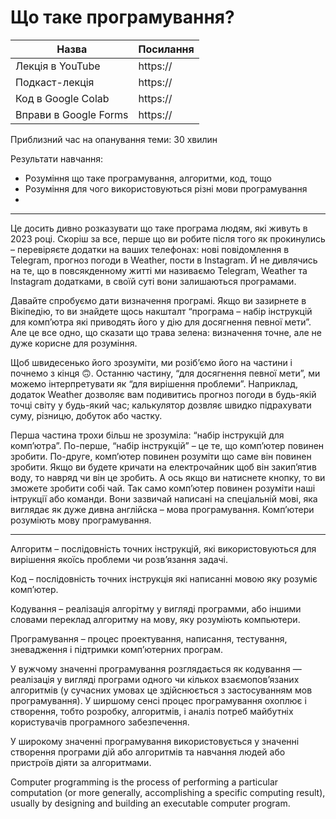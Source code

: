 # Що таке програмування?

| Назва                 | Посилання |
|-----------------------|-----------|
| Лекція в YouTube      | https://  |
| Подкаст-лекція        | https://  |
| Код в Google Colab    | https://  |
| Вправи в Google Forms | https://  |

Приблизний час на опанування теми: 30 хвилин

Результати навчання:

- Розуміння що таке програмування, алгоритми, код, тощо
- Розуміння для чого використовуються різні мови програмування
- 


---

Це досить дивно розказувати що таке програма людям, які живуть в 2023 році. Скоріш за все, перше що ви робите після того як прокинулись -- перевіряєте додатки на ваших телефонах: нові повідомлення в Telegram, прогноз погоди в Weather, пости в Instagram. Й не дивлячись на те, що в повсякденному житті ми називаємо Telegram, Weather та Instagram додатками, в своїй суті вони залишаються програмами.

Давайте спробуємо дати визначення програмі. Якщо ви зазирнете в Вікіпедію, то ви знайдете щось накшталт "програма -- набір інструкцій для комп'ютра які приводять його у дію для досягнення певної мети". Але це все одно, що сказати що трава зелена: визначення точне, але не дуже корисне для розуміння. 

Щоб швидесенько його зрозуміти, ми розіб'ємо його на частини і почнемо з кінця 🙃. Останню частину, "для досягнення певної мети", ми можемо інтерпретувати як "для вирішення проблеми". Наприклад, додаток Weather дозволяє вам подивитись прогноз погоди в будь-якій точці світу у будь-який час; калькулятор дозвляє швидко підрахувати суму, різницю, добуток або частку. 

Перша частина трохи більш не зрозуміла: "набір інструкцій для комп'ютра". По-перше, "набір інструкцій" -- це те, що комп'ютер повинен зробити. По-друге, комп'ютер повинен розуміти що саме він повинен зробити. Якщо ви будете кричати на електрочайник щоб він закип'ятив воду, то навряд чи він це зробить. А ось якщо ви натиснете кнопку, то ви зможете зробити собі чай. Так само комп'ютер повинен розуміти наші інтрукції або команди. Вони зазвичай написані на спеціальній мові, яка виглядає як дуже дивна англійска -- мова програмування. Комп'ютери розуміють мову програмування. 

---



<!-- У цій главі ми познайомимось з такими визначеннями, як програма та алгоритм, та розберемося із поняттями програмування та кодування.  -->




<!-- У цій главі ми розберемося з такими поняттями як програмування, кодування, алгоритм та програма. Ці поняття досить широкі та абстрактні, тому ми наведемо велику кількість прикладів.  -->

<!-- ## Що таке комп'ютерна програмне забезпечення, програма та додаток?  -->

<!-- ## Що таке алгоритм, кодування та програмування?  -->



<!-- Якшо ви коли-небудь готували чи спостерігали як хтось готує, вам не складно буде зрозуміти термінологію пов'язану з програмуванням.  -->


<!-- Ви коли-небудь налаштовували будильник чи використовували калькулятор? Якщо так, то у мене для вас є гарні новини -- ви вже програмували в своєму житті. І не важливо що ви використовували фізичний девайс або додаток на телефоні, головне що ви **надавали команди вашому пристрою в певному порядку**. -->



Алгоритм -- послідовність точних інструкцій, які використовуються для вирішення якоїсь проблеми чи розв'язання задачі.

Код --  послідовність точних інструкція які написанні мовою яку розуміє комп'ютер. 

Кодування -- реалізація алгорітму у вигляді программи, або іншими словами переклад алгоритму на мову, яку розуміють компьютери. 

Програмування -- процес проектування, написання, тестування, зневадження і підтримки комп'ютерних програм.

У вужчому значенні програмування розглядається як кодування — реалізація у вигляді програми одного чи кількох взаємопов'язаних алгоритмів (у сучасних умовах це здійснюється з застосуванням мов програмування). У ширшому сенсі процес програмування охоплює і створення, тобто розробку, алгоритмів, і аналіз потреб майбутніх користувачів програмного забезпечення.

У широкому значенні програмування використовується у значенні створення програми дій або алгоритмів та навчання людей або пристроїв діяти за алгоритмами.

Computer programming is the process of performing a particular computation (or more generally, accomplishing a specific computing result), usually by designing and building an executable computer program.

<!-- Компьютерний код --  -->


<!-- Давайте зробимо крок назад. Все починається не з програмування чи коду, а саме з проблеми, яку треба вирішити. Ви приходите в магазин і вам треба купити два подарунки. Ви невпевнені чи вистачить вам грошей, тому вам треба порахувати суму цін цих подарунки. Якщо ці числа не великі, то ви можете додати їх у голові або навіть порахувати в стовпчик. Проте, рахувати, наприклад в стовпчик не дуже швидко, та й рахувати суму скоріш за все ви будете досить часто. А що до віднімання, множення чи ділення? Ці операції вам теж знадобляться. І десь ось так люди прийшли до того, що їм потрібен калькулятор. -->







<!-- * Кодування  -->
<!-- * Аглоритм  -->
<!-- * Комп'ютера программа або додаток (app) -->
<!-- * мови програмування -->
<!-- * процес який треба автоматизувати -->

<!-- * Код -- це перелік команд у текстовому форматі -->